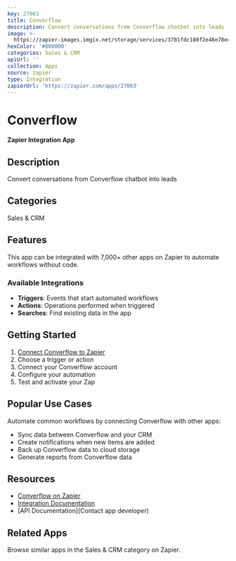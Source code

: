 ```yaml
---
key: 27063
title: Converflow
description: Convert conversations from Converflow chatbot into leads
image: >-
  https://zapier-images.imgix.net/storage/services/3781fdc180f2e46e78e417b5f3dc1576.png?auto=format%2Ccompress&ixlib=python-3.0.0&q=50
hexColor: '#000000'
categories: Sales & CRM
apiUrl: ''
collection: Apps
source: zapier
type: Integration
zapierUrl: 'https://zapier.com/apps/27063'
---
```

# Converflow

**Zapier Integration App**

## Description

Convert conversations from Converflow chatbot into leads

## Categories

Sales & CRM

## Features

This app can be integrated with 7,000+ other apps on Zapier to automate workflows without code.

### Available Integrations

- **Triggers**: Events that start automated workflows
- **Actions**: Operations performed when triggered
- **Searches**: Find existing data in the app

## Getting Started

1. [Connect Converflow to Zapier](https://zapier.com/apps/27063)
2. Choose a trigger or action
3. Connect your Converflow account
4. Configure your automation
5. Test and activate your Zap

## Popular Use Cases

Automate common workflows by connecting Converflow with other apps:

- Sync data between Converflow and your CRM
- Create notifications when new items are added
- Back up Converflow data to cloud storage
- Generate reports from Converflow data

## Resources

- [Converflow on Zapier](https://zapier.com/apps/27063)
- [Integration Documentation](https://zapier.com/apps/27063/integrations)
- [API Documentation](Contact app developer)

## Related Apps

Browse similar apps in the Sales & CRM category on Zapier.
